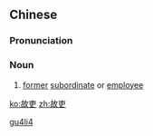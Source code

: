 ==Chinese==
{{zh-forms}}

===Pronunciation===
{{zh-pron
|m=gùlì
|cat=n
}}

===Noun===
{{zh-noun}}

# {{lb|zh|literary}} [[former]] [[subordinate]] or [[employee]]

[[Category:Mandarin literary terms|gu4li4]]

[[ko:故吏]]
[[zh:故吏]]